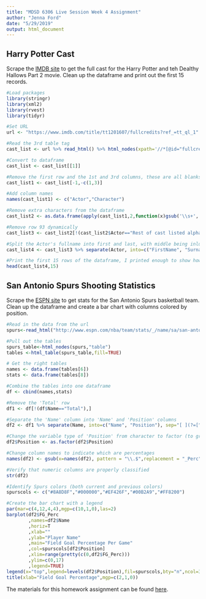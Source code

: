 ```yaml
---
title: "MDSD 6306 Live Session Week 4 Assignment"
author: "Jenna Ford"
date: "5/29/2019"
output: html_document
---
```


## Harry Potter Cast

Scrape the [IMDB site](https://www.imdb.com/title/tt1201607/fullcredits?ref_=tt_ql_1) to get the full cast for the Harry Potter and teh Dealthy Hallows Part 2 movie. Clean up the dataframe and print out the first 15 records.

```r
#Load packages
library(stringr)
library(xml2)
library(rvest)
library(tidyr)

#Set URL
url <- "https://www.imdb.com/title/tt1201607/fullcredits?ref_=tt_ql_1"

#Read the 3rd table tag
cast_list <- url %>% read_html() %>% html_nodes(xpath='//*[@id="fullcredits_content"]/table[3]') %>% html_table()

#Convert to dataframe
cast_list <- cast_list[[1]]

#Remove the first row and the 1st and 3rd columns, these are all blanks
cast_list1 <- cast_list[-1,-c(1,3)]

#Add column names
names(cast_list1) <- c("Actor","Character")

#Remove extra characters from the dataframe
cast_list2 <- as.data.frame(apply(cast_list1,2,function(x)gsub('\\s+',' ',x)))

#Remove row 93 dynamically
cast_list3 <- cast_list2[!(cast_list2$Actor=="Rest of cast listed alphabetically:"),]

#Split the Actor's fullname into first and last, with middle being inluded with first
cast_list4 <- cast_list3 %>% separate(Actor, into=c("FirstName", "Surname"), sep="[ ](?=[^ ]+$)")

#Print the first 15 rows of the dataframe, I printed enough to show how the middle name was handled
head(cast_list4,15)
```

## San Antonio Spurs Shooting Statistics

Scrape the [ESPN site](http://www.espn.com/nba/team/stats/_/name/sa/san-antonio-spurs) to get stats for the San Antonio Spurs basketball team. Clean up the dataframe and create a bar chart with columns colored by position.

```r
#Read in the data from the url
spurs<-read_html("http://www.espn.com/nba/team/stats/_/name/sa/san-antonio-spurs")

#Pull out the tables 
spurs_table<-html_nodes(spurs,"table")
tables <-html_table(spurs_table,fill=TRUE)

# Get the right tables
names <- data.frame(tables[6])
stats <- data.frame(tables[8])

#Combine the tables into one dataframe
df <- cbind(names,stats)

#Remove the 'Total' row
df1 <- df[!(df$Name=="Total"),]

#Separate the 'Name' column into 'Name' and 'Position' columns
df2 <- df1 %>% separate(Name, into=c("Name", "Position"), sep="[ ](?=[^ ]+$)")

#Change the variable type of 'Position' from character to factor (to group for the legend)
df2$Position <- as.factor(df2$Position)

#Change column names to indicate which are percentages
names(df2) <- gsub(x=names(df2), pattern = "\\.$",replacement = "_Perc")

#Verify that numeric columns are properly classified
str(df2)

#Identify Spurs colors (both current and previous colors)
spurscols <- c("#8A8D8F","#000000","#EF426F","#00B2A9","#FF8200")

#Create the bar chart with a legend
par(mar=c(4,12,4,4),mgp=c(10,1,0),las=2)
barplot(df2$FG_Perc
        ,names=df2$Name
        ,horiz=T
        ,xlab=""
        ,ylab="Player Name"
        ,main="Field Goal Percentage Per Game"
        ,col=spurscols[df2$Position]
        ,xlim=range(pretty(c(0,df2$FG_Perc)))
        ,ylim=c(0,17)
        ,legend=TRUE)
legend(x="top",legend=levels(df2$Position),fil=spurscols,bty="n",ncol=3)
title(xlab="Field Goal Percentage",mgp=c(2,1,0))
```

The materials for this homework assignment can be found  [here](https://github.com/JennaFord/SMU-MSDS/tree/master/DDS/Homework/Week4).